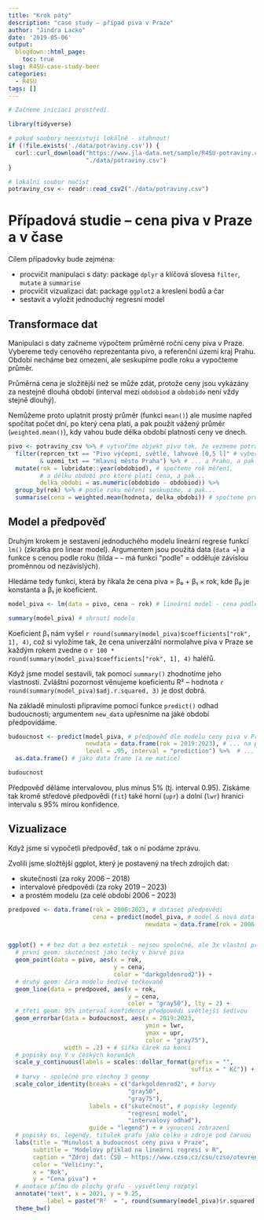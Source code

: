 ```yaml
---
title: "Krok pátý"
description: "case study – případ piva v Praze"
author: "Jindra Lacko"
date: '2019-05-06'
output:
  blogdown::html_page:
    toc: true
slug: R4SU-case-study-beer
categories:
  - R4SU
tags: []
---
```



```r
# Začneme iniciací prostředí.

library(tidyverse)

# pokud soubory neexistují lokálně - stahnout!
if (!file.exists('./data/potraviny.csv')) {
  curl::curl_download("https://www.jla-data.net/sample/R4SU-potraviny.csv", 
                      "./data/potraviny.csv")
}

# lokální soubor načíst
potraviny_csv <- readr::read_csv2("./data/potraviny.csv")

```

# Případová studie – cena piva v Praze a v čase

Cílem případovky bude zejména:  

- procvičit manipulaci s daty: package `dplyr` a klíčová slovesa `filter`, `mutate` a `summarise`
- procvičit vizualizaci dat: package `ggplot2` a kreslení bodů a čar
- sestavit a vyložit jednoduchý regresní model


## Transformace dat

Manipulaci s daty začneme výpočtem průměrné roční ceny piva v Praze. Vybereme tedy cenového reprezentanta pivo, a referenční území kraj Prahu. Období necháme bez omezení, ale seskupíme podle roku a vypočteme průměr.

Průměrná cena je složitější než se může zdát, protože ceny jsou vykázány za nestejně dlouhá období (interval mezi `obdobiod` a `obdobido` není vždy stejně dlouhý).

Nemůžeme proto uplatnit prostý průměr (funkci `mean()`) ale musíme napřed spočítat počet dní, po který cena platí, a pak použít vážený průměr (`weighted.mean()`), kdy vahou bude délka období platnosti ceny ve dnech.

```r
pivo <- potraviny_csv %>% # vytvoříme objekt pivo tak, že vezmeme potraviny a pak ...
  filter(reprcen_txt == "Pivo výčepní, světlé, lahvové [0,5 l]" # vybereme pivo ...
         & uzemi_txt == "Hlavní město Praha") %>% # ... a Prahu, a pak...
  mutate(rok = lubridate::year(obdobiod), # spočteme rok měření, 
         # a délku období pro které platí cena, a pak...
         delka_obdobi = as.numeric(obdobido - obdobiod)) %>%  
  group_by(rok) %>% # podle roku měření seskupíme, a pak...
  summarise(cena = weighted.mean(hodnota, delka_obdobi)) # spočteme průměrou cenu

```

## Model a předpověď

Druhým krokem je sestavení jednoduchého modelu lineární regrese funkcí `lm()` (zkratka pro linear model). Argumentem jsou použitá data (`data = `) a funkce s cenou podle roku (tilda – `~` má funkci "podle" = odděluje závislou proměnnou od nezávislých).

Hledáme tedy funkci, která by říkala že cena piva = β₀ + β₁ × rok, kde β₀ je konstanta a  β₁ je koeficient.

```r
model_piva <- lm(data = pivo, cena ~ rok) # lineární model - cena podle času

summary(model_piva) # shrnutí modelu
```
Koeficient β₁ nám vyšel `r round(summary(model_piva)$coefficients["rok", 1], 4)`, což si vyložíme tak, že cena univerzální normolahve piva v Praze se každým rokem zvedne o `r 100 * round(summary(model_piva)$coefficients["rok", 1], 4)` haléřů.

Když jsme model sestavili, tak pomocí `summary()` zhodnotíme jeho vlastnosti. Zvláštní pozornost věnujeme koeficientu R² – hodnota `r round(summary(model_piva)$adj.r.squared, 3)` je dost dobrá.

Na základě minulosti připravíme pomocí funkce `predict()` odhad budoucnosti; argumentem `new_data` upřesníme na jaké období předpovídáme.

```r
budoucnost <- predict(model_piva, # předpověď dle modelu ceny piva v Praze...
                      newdata = data.frame(rok = 2019:2023), # ... na pět let dopředu
                      level = .95, interval = "prediction") %>%  # ... plus mínus 5%
  as.data.frame() # jako data frame (a ne matice)

budoucnost

```

Předpověď děláme intervalovou, plus mínus 5% (tj. interval 0.95). Získáme tak kromě středové předpovědi (`fit`) také horní (`upr`) a dolní (`lwr`) hranici intervalu s 95% mírou konfidence.

## Vizualizace

Když jsme si vypočetli předpověď, tak o ní podáme zprávu.

Zvolili jsme složtější ggplot, který je postavený na třech zdrojích dat:

- skutečnosti (za roky 2006 – 2018)  
- intervalové předpovědi (za roky 2019 – 2023)  
- a prostém modelu (za celé období 2006 – 2023)   

```r
predpoved <- data.frame(rok = 2006:2023, # dataset předpovědi
                        cena = predict(model_piva, # model & nová data
                                       newdata = data.frame(rok = 2006:2023)))


ggplot() + # bez dat a bez estetik - nejsou společné, ale 3x vlastní pro geomy
  # první geom: skutečnost jako tečky v barvě piva
  geom_point(data = pivo, aes(x = rok, 
                              y = cena, 
                              color = "darkgoldenrod2")) +
  # druhý geom: čára modelu šedivě tečkovaně
  geom_line(data = predpoved, aes(x = rok, 
                                  y = cena, 
                                  color = "gray50"), lty = 2) +
  # třetí geom: 95% interval konfidence předpovědi světlejší šedivou
  geom_errorbar(data = budoucnost, aes(x = 2019:2023, 
                                       ymin = lwr, 
                                       ymax = upr, 
                                       color = "gray75"), 
                width = .2) + # šířka čárek na konci
  # popisky osy Y v českých korunách
  scale_y_continuous(labels = scales::dollar_format(prefix = "",  
                                                    suffix = " Kč")) + 
  # barvy - společné pro všechny 3 geomy
  scale_color_identity(breaks = c("darkgoldenrod2", # barvy
                                  "gray50", 
                                  "gray75"), 
                       labels = c("skutečnost", # popisky legendy
                                  "regresní model", 
                                  "intervalový odhad"), 
                       guide = "legend") + # vynucení zobrazení
  # popisky os, legendy, titulek grafu jako celku a zdroje pod čaruou
  labs(title = "Minulost a budoucnost ceny piva v Praze",
       subtitle = "Modelový příklad na lineární regresi v R",
       caption = "Zdroj dat: ČSÚ – https://www.czso.cz/csu/czso/otevrena_data",
       color = "Veličiny:",
       x = "Rok",
       y = "Cena piva") +
  # anotace přímo do plochy grafu - vysvětlený rozptyl
  annotate("text", x = 2021, y = 9.25, 
           label = paste("R²  = ", round(summary(model_piva)$r.squared, 3))) +
  theme_bw()
```


